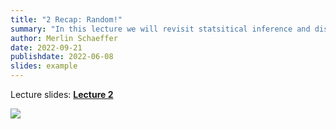 ```yaml
---
title: "2 Recap: Random!"
summary: "In this lecture we will revisit statsitical inference and discuss why randomness is extremely important in statistics."
author: Merlin Schaeffer
date: 2022-09-21
publishdate: 2022-06-08
slides: example
---
```


Lecture slides: [**Lecture 2**](/Lectures/2-Random/2-Random.html)

![](https://c.tenor.com/5PepR8rD4U0AAAAC/throwing-dice-quavo.gif)

<!-- In this first lecture will will do a recap of correlation and regression analysis. Linear OLS regression is the backbone of statistical modeling and social data science. Most complex models, including the causal analysis that we focus on later this semester, are extensions of linear OLS, and thus you should know your OLS well. In this session you will get a brief recap of multiple OLS with continuous and categorical predictors, how to conduct it in R, and how to communicate the results of your linear OLS models in regression tables. On the route to that, you will also learn to download from within R fascinating data from the Worldbank and other sources on poverty, inequality and other topics from around the world. -->

